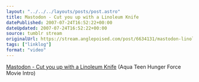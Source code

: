 ```yaml
---
layout: "../../../layouts/posts/post.astro"
title: Mastodon - Cut you up with a Linoleum Knife
datePublished: 2007-07-24T16:52:22+00:00
dateUpdated: 2007-07-24T16:52:22+00:00
source: tumblr stream
originalUrl: https://stream.anglepoised.com/post/6634131/mastodon-linoleum-knife-aqua-teen-hunger-force
tags: ["linklog"]
format: "video"
---
```



<YouTube id="https://www.youtube.com/watch?v=53s13hXBX8w" />

[Mastodon - Cut you up with a Linoleum Knife][1] (Aqua Teen Hunger Force Movie Intro)

[1]: https://www.youtube.com/watch?v=53s13hXBX8w
